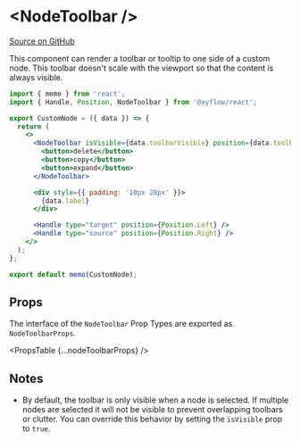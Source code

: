 
# &lt;NodeToolbar />

[Source on GitHub](https://github.com/wbkd/react-flow/blob/f919cb152dd5a92ec3b4d7e4568ffe099bc2af39/packages/react/src/additional-components/NodeToolbar/NodeToolbar.tsx#L72)

This component can render a toolbar or tooltip to one side of a custom node. This
toolbar doesn't scale with the viewport so that the content is always visible.

```jsx
import { memo } from 'react';
import { Handle, Position, NodeToolbar } from '@xyflow/react';

export CustomNode = ({ data }) => {
  return (
    <>
      <NodeToolbar isVisible={data.toolbarVisible} position={data.toolbarPosition}>
        <button>delete</button>
        <button>copy</button>
        <button>expand</button>
      </NodeToolbar>

      <div style={{ padding: '10px 20px' }}>
        {data.label}
      </div>

      <Handle type="target" position={Position.Left} />
      <Handle type="source" position={Position.Right} />
    </>
  );
};

export default memo(CustomNode);
```

## Props

The interface of the `NodeToolbar` Prop Types are exported as `NodeToolbarProps`.

<PropsTable {...nodeToolbarProps} />

## Notes

- By default, the toolbar is only visible when a node is selected. If multiple
  nodes are selected it will not be visible to prevent overlapping toolbars or
  clutter. You can override this behavior by setting the `isVisible` prop to
  `true`.
